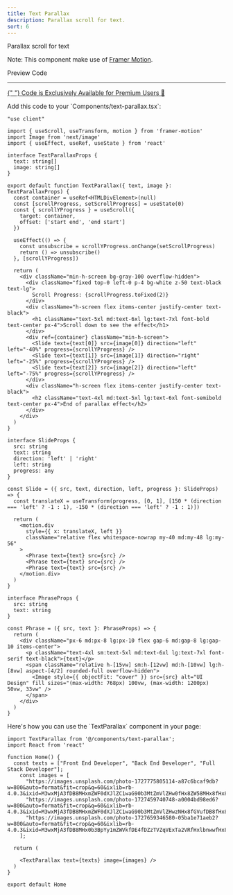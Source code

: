 ```yaml
---
title: Text Parallax
description: Parallax scroll for text.
sort: 6
---
```




<span class="text-lg leading-2">Parallax scroll for text </span>
<p class="text-lg leading-2">Note: This component make use of <a href="https://www.framer.com/motion/?utm_source=google&utm_medium=adwords&utm_campaign=PerfMax-Framer-ControlTargets-M-July2024-PUBLISH_&gad_source=1&gclid=CjwKCAjwufq2BhAmEiwAnZqw8iQHYFimAknshtnhwXAVafAjrBrvaTfMZ1Fw_OYk4Ht1JHbH_hXYehoCi1IQAvD_BwE" class="font-semibold">Framer Motion</a>.</p>


 <div className={cn("relative my-4 flex flex-col space-y-2 ")} {...props}>

<Tabs defaultValue="preview" >
<div className="flex items-center justify-between pb-3 ">
  <TabsList aria-label="Pricing section" className="w-full justify-start rounded-none border-b bg-transparent p-0">
    <TabsTrigger value="preview" className="relative h-9 rounded-none border-b-2 border-b-transparent bg-transparent px-4 pb-3 pt-2 font-semibold text-muted-foreground shadow-none transition-none data-[state=active]:border-b-primary data-[state=active]:text-foreground data-[state=active]:shadow-none">Preview</TabsTrigger>
    <TabsTrigger value="code" className="relative h-9 rounded-none border-b-2 border-b-transparent bg-transparent px-4 pb-3 pt-2 font-semibold text-muted-foreground shadow-none transition-none data-[state=active]:border-b-primary data-[state=active]:text-foreground data-[state=active]:shadow-none">Code</TabsTrigger>
  </TabsList>
  </div>
  <TabsContent value="preview" className="relative rounded-md px-4 border rounded-lg "> 
    <div className="w-full h-auto md:h-[500px] lg:h-[600px]">
      <TextParallax />
    </div>
  </TabsContent>

  <TabsContent value="code">
  <div className="z-10 flex min-h-[5rem] items-center justify-center cursor-pointer border-4 border-black">
      <a href="/pricing-section" style={{textDecoration: 'none'}}>
        <AnimatedGradientText className="border-[4px]">
           <hr className="mx-2 h-1 w-[2px] shrink-0 bg-gray-300" />{" "}
          <span
            className={cn(
              `inline animate-gradient bg-gradient-to-r from-[#ffaa40] via-[#9c40ff] to-[#ffaa40] bg-[length:var(--bg-size)_100%] bg-clip-text text-transparent text-lg font-semibold tracking-tighter`,
            )}
          >
            Code is Exclusively Available for Premium Users  🎉 
          </span>
          <ChevronRight className="ml-1 size-3 transition-transform duration-300 ease-in-out group-hover:translate-x-0.5" />
        </AnimatedGradientText>
      </a>
    </div>


  

<CheckPaidStatus>
 <p className="font-semibold ">Add this code to your `Components/text-parallax.tsx`: </p>

```tsx
"use client"

import { useScroll, useTransform, motion } from 'framer-motion'
import Image from 'next/image'
import { useEffect, useRef, useState } from 'react'

interface TextParallaxProps {
  text: string[]
  image: string[]
}

export default function TextParallax({ text, image }: TextParallaxProps) {
  const container = useRef<HTMLDivElement>(null)
  const [scrollProgress, setScrollProgress] = useState(0)
  const { scrollYProgress } = useScroll({
    target: container,
    offset: ['start end', 'end start']
  })

  useEffect(() => {
    const unsubscribe = scrollYProgress.onChange(setScrollProgress)
    return () => unsubscribe()
  }, [scrollYProgress])

  return (
    <div className="min-h-screen bg-gray-100 overflow-hidden">
      <div className="fixed top-0 left-0 p-4 bg-white z-50 text-black text-lg">
        Scroll Progress: {scrollProgress.toFixed(2)}
      </div>
      <div className="h-screen flex items-center justify-center text-black">
        <h1 className="text-5xl md:text-6xl lg:text-7xl font-bold text-center px-4">Scroll down to see the effect</h1>
      </div>
      <div ref={container} className="min-h-screen">
        <Slide text={text[0]} src={image[0]} direction="left" left="-40%" progress={scrollYProgress} />
        <Slide text={text[1]} src={image[1]} direction="right" left="-25%" progress={scrollYProgress} />
        <Slide text={text[2]} src={image[2]} direction="left" left="-75%" progress={scrollYProgress} />
      </div>
      <div className="h-screen flex items-center justify-center text-black">
        <h2 className="text-4xl md:text-5xl lg:text-6xl font-semibold text-center px-4">End of parallax effect</h2>
      </div>
    </div>
  )
}

interface SlideProps {
  src: string
  text: string
  direction: 'left' | 'right'
  left: string
  progress: any
}

const Slide = ({ src, text, direction, left, progress }: SlideProps) => {
  const translateX = useTransform(progress, [0, 1], [150 * (direction === 'left' ? -1 : 1), -150 * (direction === 'left' ? -1 : 1)])
  
  return (
    <motion.div
      style={{ x: translateX, left }}
      className="relative flex whitespace-nowrap my-40 md:my-48 lg:my-56"
    >
      <Phrase text={text} src={src} />
      <Phrase text={text} src={src} />
      <Phrase text={text} src={src} />
    </motion.div>
  )
}

interface PhraseProps {
  src: string
  text: string
}

const Phrase = ({ src, text }: PhraseProps) => {
  return (
    <div className="px-6 md:px-8 lg:px-10 flex gap-6 md:gap-8 lg:gap-10 items-center">
      <p className="text-4xl sm:text-5xl md:text-6xl lg:text-7xl font-serif text-black">{text}</p>
      <span className="relative h-[15vw] sm:h-[12vw] md:h-[10vw] lg:h-[8vw] aspect-[4/2] rounded-full overflow-hidden">
        <Image style={{ objectFit: "cover" }} src={src} alt="UI Design" fill sizes="(max-width: 768px) 100vw, (max-width: 1200px) 50vw, 33vw" />
      </span>
    </div>
  )
}
```

<p className="font-semibold ">Here's how you can use the `TextParallax` component in your page:</p>

```tsx
import TextParallax from '@/components/text-parallax';
import React from 'react'

function Home() {
  const texts = ["Front End Developer", "Back End Developer", "Full Stack Developer"];
    const images = [
      "https://images.unsplash.com/photo-1727775805114-a87c6bcaf9db?w=800&auto=format&fit=crop&q=60&ixlib=rb-4.0.3&ixid=M3wxMjA3fDB8MHxmZWF0dXJlZC1waG90b3MtZmVlZHw0fHx8ZW58MHx8fHx8",
      "https://images.unsplash.com/photo-1727459740748-a0004bd98ed6?w=800&auto=format&fit=crop&q=60&ixlib=rb-4.0.3&ixid=M3wxMjA3fDB8MHxmZWF0dXJlZC1waG90b3MtZmVlZHwzNHx8fGVufDB8fHx8fA%3D%3D",
      "https://images.unsplash.com/photo-1727659346580-05ba1e71aeb2?w=800&auto=format&fit=crop&q=60&ixlib=rb-4.0.3&ixid=M3wxMjA3fDB8MHx0b3BpYy1mZWVkfDE4fDZzTVZqVExTa2VRfHxlbnwwfHx8fHw%3D"
    ];
    
  return (
    
    <TextParallax text={texts} image={images} />
  )
}

export default Home
```

</CheckPaidStatus>
  </TabsContent>
</Tabs>





</div>





